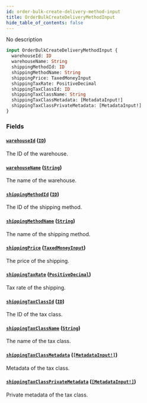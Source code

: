 ```yaml
---
id: order-bulk-create-delivery-method-input
title: OrderBulkCreateDeliveryMethodInput
hide_table_of_contents: false
---
```


No description

```graphql
input OrderBulkCreateDeliveryMethodInput {
  warehouseId: ID
  warehouseName: String
  shippingMethodId: ID
  shippingMethodName: String
  shippingPrice: TaxedMoneyInput
  shippingTaxRate: PositiveDecimal
  shippingTaxClassId: ID
  shippingTaxClassName: String
  shippingTaxClassMetadata: [MetadataInput!]
  shippingTaxClassPrivateMetadata: [MetadataInput!]
}
```

### Fields

#### [`warehouseId`](#) ([`ID`](../../../developer/api-reference/scalars/id))

The ID of the warehouse.

#### [`warehouseName`](#) ([`String`](../../../developer/api-reference/scalars/string))

The name of the warehouse.

#### [`shippingMethodId`](#) ([`ID`](../../../developer/api-reference/scalars/id))

The ID of the shipping method.

#### [`shippingMethodName`](#) ([`String`](../../../developer/api-reference/scalars/string))

The name of the shipping method.

#### [`shippingPrice`](#) ([`TaxedMoneyInput`](../../../developer/api-reference/inputs/taxed-money-input))

The price of the shipping.

#### [`shippingTaxRate`](#) ([`PositiveDecimal`](../../../developer/api-reference/scalars/positive-decimal))

Tax rate of the shipping.

#### [`shippingTaxClassId`](#) ([`ID`](../../../developer/api-reference/scalars/id))

The ID of the tax class.

#### [`shippingTaxClassName`](#) ([`String`](../../../developer/api-reference/scalars/string))

The name of the tax class.

#### [`shippingTaxClassMetadata`](#) ([`[MetadataInput!]`](../../../developer/api-reference/inputs/metadata-input))

Metadata of the tax class.

#### [`shippingTaxClassPrivateMetadata`](#) ([`[MetadataInput!]`](../../../developer/api-reference/inputs/metadata-input))

Private metadata of the tax class.
